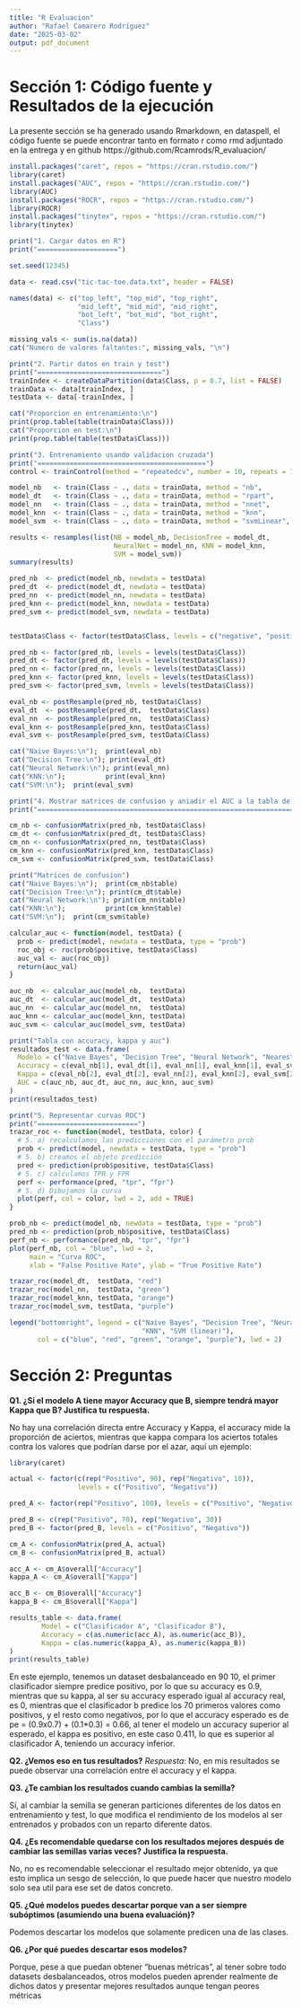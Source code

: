 ```yaml
---
title: "R Evaluacion"
author: "Rafael Camarero Rodríguez"
date: "2025-03-02"
output: pdf_document
---
```

# Sección 1: Código fuente y Resultados de la ejecución
La presente sección se ha generado usando Rmarkdown, en dataspell, el código fuente se puede encontrar tanto en formato r como rmd adjuntado en la entrega y en github https://github.com/Rcamrods/R_evaluacion/
```r
install.packages("caret", repos = "https://cran.rstudio.com/")
library(caret)
install.packages("AUC", repos = "https://cran.rstudio.com/")
library(AUC)
install.packages("ROCR", repos = "https://cran.rstudio.com/")
library(ROCR)
install.packages("tinytex", repos = "https://cran.rstudio.com/")
library(tinytex)
```
```r
print("1. Cargar datos en R")
print("====================")

set.seed(12345)

data <- read.csv("tic-tac-toe.data.txt", header = FALSE)

names(data) <- c("top_left", "top_mid", "top_right",
                 "mid_left", "mid_mid", "mid_right",
                 "bot_left", "bot_mid", "bot_right",
                 "Class")

missing_vals <- sum(is.na(data))
cat("Numero de valores faltantes:", missing_vals, "\n")
```
```r
print("2. Partir datos en train y test")
print("===============================")
trainIndex <- createDataPartition(data$Class, p = 0.7, list = FALSE)
trainData <- data[trainIndex, ]
testData <- data[-trainIndex, ]

cat("Proporcion en entrenamiento:\n")
print(prop.table(table(trainData$Class)))
cat("Proporcion en test:\n")
print(prop.table(table(testData$Class)))

```
```r
print("3. Entrenamiento usando validacion cruzada")
print("==========================================")
control <- trainControl(method = "repeatedcv", number = 10, repeats = 1, classProbs = TRUE)

model_nb   <- train(Class ~ ., data = trainData, method = "nb",        trControl = control)
model_dt   <- train(Class ~ ., data = trainData, method = "rpart",     trControl = control)
model_nn   <- train(Class ~ ., data = trainData, method = "nnet",      trControl = control, trace = FALSE)
model_knn  <- train(Class ~ ., data = trainData, method = "knn",       trControl = control)
model_svm  <- train(Class ~ ., data = trainData, method = "svmLinear", trControl = control)

results <- resamples(list(NB = model_nb, DecisionTree = model_dt,
                          NeuralNet = model_nn, KNN = model_knn,
                          SVM = model_svm))
summary(results)

pred_nb  <- predict(model_nb, newdata = testData)
pred_dt  <- predict(model_dt, newdata = testData)
pred_nn  <- predict(model_nn, newdata = testData)
pred_knn <- predict(model_knn, newdata = testData)
pred_svm <- predict(model_svm, newdata = testData)


testData$Class <- factor(testData$Class, levels = c("negative", "positive"))

pred_nb <- factor(pred_nb, levels = levels(testData$Class))
pred_dt <- factor(pred_dt, levels = levels(testData$Class))
pred_nn <- factor(pred_nn, levels = levels(testData$Class))
pred_knn <- factor(pred_knn, levels = levels(testData$Class))
pred_svm <- factor(pred_svm, levels = levels(testData$Class))

eval_nb <- postResample(pred_nb, testData$Class)
eval_dt  <- postResample(pred_dt,  testData$Class)
eval_nn  <- postResample(pred_nn,  testData$Class)
eval_knn <- postResample(pred_knn, testData$Class)
eval_svm <- postResample(pred_svm, testData$Class)

cat("Naive Bayes:\n");  print(eval_nb)
cat("Decision Tree:\n"); print(eval_dt)
cat("Neural Network:\n"); print(eval_nn)
cat("KNN:\n");          print(eval_knn)
cat("SVM:\n");  print(eval_svm)
```
```r
print("4. Mostrar matrices de confusion y aniadir el AUC a la tabla de accuracy y kappa")
print("================================================================================")

cm_nb <- confusionMatrix(pred_nb, testData$Class)
cm_dt <- confusionMatrix(pred_dt, testData$Class)
cm_nn <- confusionMatrix(pred_nn, testData$Class)
cm_knn <- confusionMatrix(pred_knn, testData$Class)
cm_svm <- confusionMatrix(pred_svm, testData$Class)

print("Matrices de confusion")
cat("Naive Bayes:\n");  print(cm_nb$table)
cat("Decision Tree:\n"); print(cm_dt$table)
cat("Neural Network:\n"); print(cm_nn$table)
cat("KNN:\n");          print(cm_knn$table)
cat("SVM:\n");  print(cm_svm$table)

calcular_auc <- function(model, testData) {
  prob <- predict(model, newdata = testData, type = "prob")
  roc_obj <- roc(prob$positive, testData$Class)
  auc_val <- auc(roc_obj)
  return(auc_val)
}

auc_nb  <- calcular_auc(model_nb,  testData)
auc_dt  <- calcular_auc(model_dt,  testData)
auc_nn  <- calcular_auc(model_nn,  testData)
auc_knn <- calcular_auc(model_knn, testData)
auc_svm <- calcular_auc(model_svm, testData)

print("Tabla con accuracy, kappa y auc")
resultados_test <- data.frame(
  Modelo = c("Naive Bayes", "Decision Tree", "Neural Network", "Nearest Neighbour", "SVM (linear)"),
  Accuracy = c(eval_nb[1], eval_dt[1], eval_nn[1], eval_knn[1], eval_svm[1]),
  Kappa = c(eval_nb[2], eval_dt[2], eval_nn[2], eval_knn[2], eval_svm[2]),
  AUC = c(auc_nb, auc_dt, auc_nn, auc_knn, auc_svm)
)
print(resultados_test)
```
```r
print("5. Representar curvas ROC")
print("=========================")
trazar_roc <- function(model, testData, color) {
  # 5. a) recalculamos las predicciones con el parámetro prob
  prob <- predict(model, newdata = testData, type = "prob")
  # 5. b) creamos el objeto predicción
  pred <- prediction(prob$positive, testData$Class)
  # 5. c) calculamos TPR y FPR
  perf <- performance(pred, "tpr", "fpr")
  # 5. d) Dibujamos la curva
  plot(perf, col = color, lwd = 2, add = TRUE)
}

prob_nb <- predict(model_nb, newdata = testData, type = "prob")
pred_nb <- prediction(prob_nb$positive, testData$Class)
perf_nb <- performance(pred_nb, "tpr", "fpr")
plot(perf_nb, col = "blue", lwd = 2,
     main = "Curva ROC",
     xlab = "False Positive Rate", ylab = "True Positive Rate")

trazar_roc(model_dt,  testData, "red")
trazar_roc(model_nn,  testData, "green")
trazar_roc(model_knn, testData, "orange")
trazar_roc(model_svm, testData, "purple")

legend("bottomright", legend = c("Naive Bayes", "Decision Tree", "Neural Network",
                                 "KNN", "SVM (linear)"),
       col = c("blue", "red", "green", "orange", "purple"), lwd = 2)

```

# Sección 2: Preguntas

**Q1. ¿Si el modelo A tiene mayor Accuracy que B, siempre tendrá mayor Kappa que B? Justifica tu respuesta.**

No hay una correlación directa entre Accuracy y Kappa, el accuracy mide la proporción de aciertos, mientras que kappa compara los aciertos totales contra los valores que podrían darse por el azar, aquí un ejemplo:
```r
library(caret)

actual <- factor(c(rep("Positivo", 90), rep("Negativo", 10)),
                 levels = c("Positivo", "Negativo"))

pred_A <- factor(rep("Positivo", 100), levels = c("Positivo", "Negativo"))

pred_B <- c(rep("Positivo", 70), rep("Negativo", 30))
pred_B <- factor(pred_B, levels = c("Positivo", "Negativo"))

cm_A <- confusionMatrix(pred_A, actual)
cm_B <- confusionMatrix(pred_B, actual)

acc_A <- cm_A$overall["Accuracy"]
kappa_A <- cm_A$overall["Kappa"]

acc_B <- cm_B$overall["Accuracy"]
kappa_B <- cm_B$overall["Kappa"]

results_table <- data.frame(
        Model = c("Clasificador A", "Clasificador B"),
        Accuracy = c(as.numeric(acc_A), as.numeric(acc_B)),
        Kappa = c(as.numeric(kappa_A), as.numeric(kappa_B))
)
print(results_table)

```

En este ejemplo, tenemos un dataset desbalanceado en 90 10, el primer clasificador siempre predice positivo, por lo que su accuracy es 0.9, mientras que su kappa, al ser su accuracy esperado igual al accuracy real, es 0, mientras que el clasificador b predice los 70 primeros valores como positivos, y el resto como negativos, por lo que el accuracy esperado es de pe = (0.9x0.7) + (0.1*0.3) = 0.66, al tener el modelo un accuracy superior al esperado, el kappa es positivo, en este caso 0.411, lo que es superior al clasificador A, teniendo un accuracy inferior.

**Q2. ¿Vemos eso en tus resultados?**
*Respuesta:*
No, en mis resultados se puede observar una correlación entre el accuracy y el kappa.

**Q3. ¿Te cambian los resultados cuando cambias la semilla?**

Sí, al cambiar la semilla se generan particiones diferentes de los datos en entrenamiento y test, lo que modifica el rendimiento de los modelos al ser entrenados y probados con un reparto diferente datos.

**Q4. ¿Es recomendable quedarse con los resultados mejores después de cambiar las semillas varias veces? Justifica la respuesta.**

No, no es recomendable seleccionar el resultado mejor obtenido, ya que esto implica un sesgo de selección, lo que puede hacer que nuestro modelo solo sea util para ese set de datos concreto.

**Q5. ¿Qué modelos puedes descartar porque van a ser siempre subóptimos (asumiendo una buena evaluación)?**

Podemos descartar los modelos que solamente predicen una de las clases.

**Q6. ¿Por qué puedes descartar esos modelos?**

Porque, pese a que puedan obtener "buenas métricas", al tener sobre todo datasets desbalanceados, otros modelos pueden aprender realmente de dichos datos y presentar mejores resultados aunque tengan peores métricas